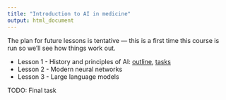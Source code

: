 ```yaml
---
title: "Introduction to AI in medicine"
output: html_document
---
```


The plan for future lessons is tentative --- this is a first time this course is
run so we'll see how things work out.

- Lesson 1 - History and principles of AI: [outline](lesson1.html), [tasks](lesson1-tasks.html)
- Lesson 2 - Modern neural networks
- Lesson 3 - Large language models 


TODO: Final task
